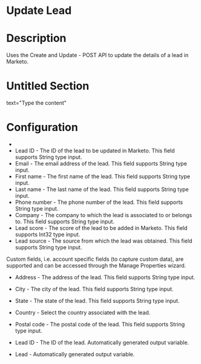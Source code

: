 ﻿# Update Lead

# Description

Uses the Create and Update - POST API to update the details of a lead in Marketo.

# Untitled Section

text="Type the content"

# Configuration

* 
* Lead ID - The ID of the lead to be updated in Marketo. This field supports String type input.
* Email - The email address of the lead. This field supports String type input.
* First name - The first name of the lead. This field supports String type input.
* Last name - The last name of the lead. This field supports String type input.
* Phone number - The phone number of the lead. This field supports String type input.
* Company - The company to which the lead is associated to or belongs to. This field supports String type input.
* Lead score - The score of the lead to be added in Marketo. This field supports Int32 type input.
* Lead source - The source from which the lead was obtained. This field supports String type input.



Custom fields, i.e. account specific fields (to capture custom data), are supported and can be accessed through the Manage Properties wizard.





* Address - The address of the lead. This field supports String type input.
* City - The city of the lead. This field supports String type input.
* State - The state of the lead. This field supports String type input.
* Country - Select the country associated with the lead.
* Postal code - The postal code of the lead. This field supports String type input.



* Lead ID - The ID of the lead. Automatically generated output variable.
* Lead - Automatically generated output variable.
